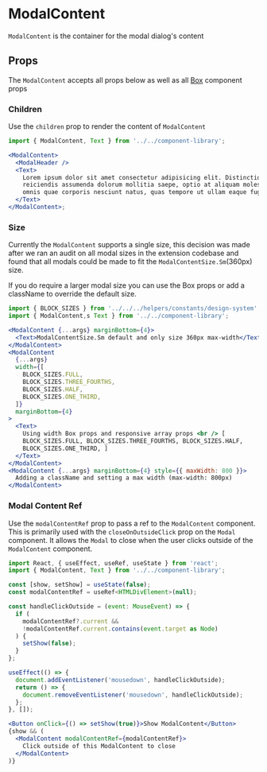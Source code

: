 

# ModalContent

`ModalContent` is the container for the modal dialog's content

<Canvas>
  <Story id="components-componentlibrary-modalcontent--default-story" />
</Canvas>

## Props

The `ModalContent` accepts all props below as well as all [Box](/docs/components-ui-box--default-story#props) component props

<ArgsTable of={ModalContent} />

### Children

Use the `children` prop to render the content of `ModalContent`

<Canvas>
  <Story id="components-componentlibrary-modalcontent--children" />
</Canvas>

```jsx
import { ModalContent, Text } from '../../component-library';

<ModalContent>
  <ModalHeader />
  <Text>
    Lorem ipsum dolor sit amet consectetur adipisicing elit. Distinctio,
    reiciendis assumenda dolorum mollitia saepe, optio at aliquam molestias
    omnis quae corporis nesciunt natus, quas tempore ut ullam eaque fuga. Velit.
  </Text>
</ModalContent>;
```

### Size

Currently the `ModalContent` supports a single size, this decision was made after we ran an audit on all modal sizes in the extension codebase and found that all modals could be made to fit the `ModalContentSize.Sm`(360px) size.

If you do require a larger modal size you can use the Box props or add a className to override the default size.

<Canvas>
  <Story id="components-componentlibrary-modalcontent--size" />
</Canvas>

```jsx
import { BLOCK_SIZES } from '../../../helpers/constants/design-system';
import { ModalContent,s Text } from '../../component-library';

<ModalContent {...args} marginBottom={4}>
  <Text>ModalContentSize.Sm default and only size 360px max-width</Text>
</ModalContent>
<ModalContent
  {...args}
  width={[
    BLOCK_SIZES.FULL,
    BLOCK_SIZES.THREE_FOURTHS,
    BLOCK_SIZES.HALF,
    BLOCK_SIZES.ONE_THIRD,
  ]}
  marginBottom={4}
>
  <Text>
    Using width Box props and responsive array props <br /> [
    BLOCK_SIZES.FULL, BLOCK_SIZES.THREE_FOURTHS, BLOCK_SIZES.HALF,
    BLOCK_SIZES.ONE_THIRD, ]
  </Text>
</ModalContent>
<ModalContent {...args} marginBottom={4} style={{ maxWidth: 800 }}>
  Adding a className and setting a max width (max-width: 800px)
</ModalContent>
```

### Modal Content Ref

Use the `modalContentRef` prop to pass a ref to the `ModalContent` component. This is primarily used with the `closeOnOutsideClick` prop on the `Modal` component. It allows the `Modal` to close when the user clicks outside of the `ModalContent` component.

<Canvas>
  <Story id="components-componentlibrary-modalcontent--modal-content-ref" />
</Canvas>

```jsx
import React, { useEffect, useRef, useState } from 'react';
import { ModalContent, Text } from '../../component-library';

const [show, setShow] = useState(false);
const modalContentRef = useRef<HTMLDivElement>(null);

const handleClickOutside = (event: MouseEvent) => {
  if (
    modalContentRef?.current &&
    !modalContentRef.current.contains(event.target as Node)
  ) {
    setShow(false);
  }
};

useEffect(() => {
  document.addEventListener('mousedown', handleClickOutside);
  return () => {
    document.removeEventListener('mousedown', handleClickOutside);
  };
}, []);

<Button onClick={() => setShow(true)}>Show ModalContent</Button>
{show && (
  <ModalContent modalContentRef={modalContentRef}>
    Click outside of this ModalContent to close
  </ModalContent>
)}
```
